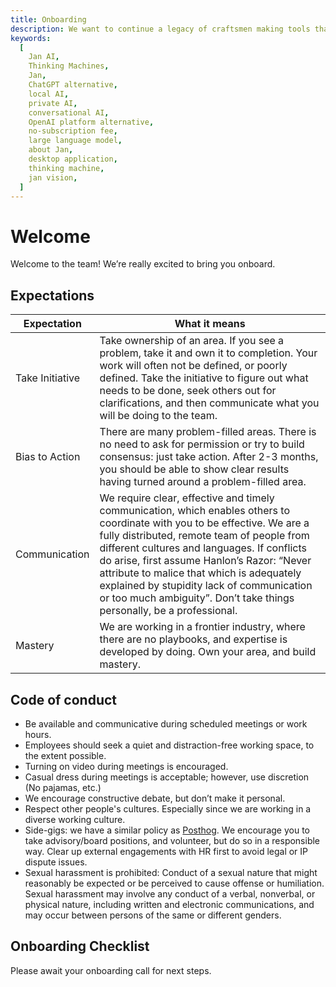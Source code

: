 ```yaml
---
title: Onboarding
description: We want to continue a legacy of craftsmen making tools that propel humanity forward.
keywords:
  [
    Jan AI,
    Thinking Machines,
    Jan,
    ChatGPT alternative,
    local AI,
    private AI,
    conversational AI,
    OpenAI platform alternative,
    no-subscription fee,
    large language model,
    about Jan,
    desktop application,
    thinking machine,
    jan vision,
  ]
---
```


# Welcome

Welcome to the team! We’re really excited to bring you onboard. 

## Expectations

|Expectation| What it means |
| --- | --- |
| Take Initiative | Take ownership of an area. If you see a problem, take it and own it to completion. Your work will often not be defined, or poorly defined. Take the initiative to figure out what needs to be done, seek others out for clarifications, and then communicate what you will be doing to the team. |
| Bias to Action | There are many problem-filled areas. There is no need to ask for permission or try to build consensus: just take action. After 2-3 months, you should be able to show clear results having turned around a problem-filled area. |
| Communication | We require clear, effective and timely communication, which enables others to coordinate with you to be effective. We are a fully distributed, remote team of people from different cultures and languages. If conflicts do arise, first assume Hanlon’s Razor: “Never attribute to malice that which is adequately explained by stupidity lack of communication or too much ambiguity”. Don’t take things personally, be a professional. |
| Mastery | We are working in a frontier industry, where there are no playbooks, and expertise is developed by doing. Own your area, and build mastery.  |

## Code of conduct

- Be available and communicative during scheduled meetings or work hours.
- Employees should seek a quiet and distraction-free working space, to the extent possible.
- Turning on video during meetings is encouraged.
- Casual dress during meetings is acceptable; however, use discretion (No pajamas, etc.)
- We encourage constructive debate, but don’t make it personal.
- Respect other people's cultures. Especially since we are working in a diverse working culture.
- Side-gigs: we have a similar policy as [Posthog](https://posthog.com/handbook/people/side-gigs). We encourage you to take advisory/board positions, and volunteer, but do so in a responsible way. Clear up external engagements with HR first to avoid legal or IP dispute issues.
- Sexual harassment is prohibited: Conduct of a sexual nature that might reasonably be expected or be perceived to cause offense or humiliation. Sexual harassment may involve any conduct of a verbal, nonverbal, or physical nature, including written and electronic communications, and may occur between persons of the same or different genders.

## Onboarding Checklist

Please await your onboarding call for next steps.